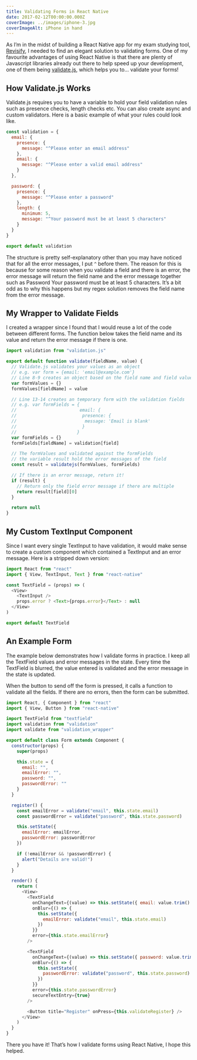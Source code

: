 ```yaml
---
title: Validating Forms in React Native
date: 2017-02-12T00:00:00.000Z
coverImage: ../images/iphone-3.jpg
coverImageAlt: iPhone in hand
---
```


As I’m in the midst of building a React Native app for my exam studying tool, [Revisify](http://revisify.com), I needed to find an elegant solution to validating forms. One of my favourite advantages of using React Native is that there are plenty of Javascript libraries already out there to help speed up your development, one of them being [validate.js](http://validatejs.org), which helps you to… validate your forms!

## How Validate.js Works

Validate.js requires you to have a variable to hold your field validation rules such as presence checks, length checks etc. You can also create async and custom validators. Here is a basic example of what your rules could look like.

```javascript
const validation = {
  email: {
    presence: {
      message: "^Please enter an email address"
    },
    email: {
      message: "^Please enter a valid email address"
    }
  },

  password: {
    presence: {
      message: "^Please enter a password"
    },
    length: {
      minimum: 5,
      message: "^Your password must be at least 5 characters"
    }
  }
}

export default validation
```

The structure is pretty self-explanatory other than you may have noticed that for all the error messages, I put `^` before them. The reason for this is because for some reason when you validate a field and there is an error, the error message will return the field name and the error message together such as Password Your password must be at least 5 characters. It’s a bit odd as to why this happens but my regex solution removes the field name from the error message.

## My Wrapper to Validate Fields

I created a wrapper since I found that I would reuse a lot of the code between different forms. The function below takes the field name and its value and return the error message if there is one.

```javascript
import validation from "validation.js"

export default function validate(fieldName, value) {
  // Validate.js validates your values as an object
  // e.g. var form = {email: 'email@example.com'}
  // Line 8-9 creates an object based on the field name and field value
  var formValues = {}
  formValues[fieldName] = value

  // Line 13-14 creates an temporary form with the validation fields
  // e.g. var formFields = {
  //                        email: {
  //                         presence: {
  //                          message: 'Email is blank'
  //                         }
  //                       }
  var formFields = {}
  formFields[fieldName] = validation[field]

  // The formValues and validated against the formFields
  // the variable result hold the error messages of the field
  const result = validatejs(formValues, formFields)

  // If there is an error message, return it!
  if (result) {
    // Return only the field error message if there are multiple
    return result[field][0]
  }

  return null
}
```

## My Custom TextInput Component

Since I want every single TextInput to have validation, it would make sense to create a custom component which contained a TextInput and an error message. Here is a stripped down version:

```javascript
import React from "react"
import { View, TextInput, Text } from "react-native"

const TextField = (props) => (
  <View>
    <TextInput />
    props.error ? <Text>{props.error}</Text> : null
  </View>
)

export default TextField
```

## An Example Form

The example below demonstrates how I validate forms in practice. I keep all the TextField values and error messages in the state. Every time the TextField is blurred, the value entered is validated and the error message in the state is updated.

When the button to send off the form is pressed, it calls a function to validate all the fields. If there are no errors, then the form can be submitted.

```javascript
import React, { Component } from "react"
import { View, Button } from "react-native"

import TextField from "textfield"
import validation from "validation"
import validate from "validation_wrapper"

export default class Form extends Component {
  constructor(props) {
    super(props)

    this.state = {
      email: "",
      emailError: "",
      password: "",
      passwordError: ""
    }
  }

  register() {
    const emailError = validate("email", this.state.email)
    const passwordError = validate("password", this.state.password)

    this.setState({
      emailError: emailError,
      passwordError: passwordError
    })

    if (!emailError && !passwordError) {
      alert("Details are valid!")
    }
  }

  render() {
    return (
      <View>
        <TextField
          onChangeText={(value) => this.setState({ email: value.trim() })}
          onBlur={() => {
            this.setState({
              emailError: validate("email", this.state.email)
            })
          }}
          error={this.state.emailError}
        />

        <TextField
          onChangeText={(value) => this.setState({ password: value.trim() })}
          onBlur={() => {
            this.setState({
              passwordError: validate("password", this.state.password)
            })
          }}
          error={this.state.passwordError}
          secureTextEntry={true}
        />

        <Button title="Register" onPress={this.validateRegister} />
      </View>
    )
  }
}
```

There you have it! That’s how I validate forms using React Native, I hope this helped.
